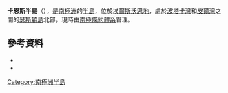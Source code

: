 {{coord|72|3|S|99|13|W|source:GNIS|display=title}}

'''卡恩斯半島'''（{{lang-en|Kearns Peninsula}}），是[[南極洲|南極洲]]的[[半島|半島]]，位於[[埃爾斯沃思地|埃爾斯沃思地]]，處於[[波塔卡灣|波塔卡灣]]和[[皮爾灣|皮爾灣]]之間的[[瑟斯頓島|瑟斯頓島]]北部，現時由[[南極條約體系|南極條約體系]]管理。

==參考資料==
*{{cite gnis | type = antarid | id = 18565| name = Kearns Peninsula| accessdate = 2013-04-16}}
*{{usgs-gazetteer|id=18565}}

{{Antarctica-geo-stub}}
[[Category:南極洲半島|Category:南極洲半島]]